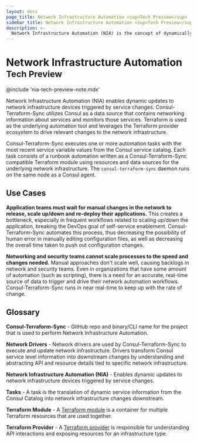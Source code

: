 ```yaml
---
layout: docs
page_title: Network Infrastructure Automation <sup>Tech Preview</sup>
sidebar_title: Network Infrastructure Automation <sup>Tech Preview</sup>
description: >-
  Network Infrastructure Automation (NIA) is the concept of dynamically updating infrastructure devices triggered by service changes. Consul-Terraform-Sync is a tool that performs NIA and utilizes Consul as a data source that contains networking information about services and monitors those services. Terraform is used as the underlying automation tool and leverages the Terraform provider ecosystem to drive relevant changes to the network infrastructure.
---
```


# Network Infrastructure Automation <sup>Tech Preview</sup>

@include 'nia-tech-preview-note.mdx'

Network Infrastructure Automation (NIA) enables dynamic updates to network infrastructure devices triggered by service changes. Consul-Terraform-Sync utilizes Consul as a data source that contains networking information about services and monitors those services. Terraform is used as the underlying automation tool and leverages the Terraform provider ecosystem to drive relevant changes to the network infrastructure.

Consul-Terraform-Sync executes one or more automation tasks with the most recent service variable values from the Consul service catalog. Each task consists of a runbook automation written as a Consul-Terraform-Sync compatible Terraform module using resources and data sources for the underlying network infrastructure. The `consul-terraform-sync` daemon runs on the same node as a Consul agent.

## Use Cases

**Application teams must wait for manual changes in the network to release, scale up/down and re-deploy their applications.** This creates a bottleneck, especially in frequent workflows related to scaling up/down the application, breaking the DevOps goal of self-service enablement. Consul-Terraform-Sync automates this process, thus decreasing the possibility of human error in manually editing configuration files, as well as decreasing the overall time taken to push out configuration changes.

**Networking and security teams cannot scale processes to the speed and changes needed.** Manual approaches don't scale well, causing backlogs in network and security teams. Even in organizations that have some amount of automation (such as scripting), there is a need for an accurate, real-time source of data to trigger and drive their network automation workflows. Consul-Terraform-Sync runs in near real-time to keep up with the rate of change.

## Glossary

**Consul-Terraform-Sync** - GitHub repo and binary/CLI name for the project that is used to perform Network Infrastructure Automation.

**Network Drivers** - Network drivers are used by Consul-Terraform-Sync to execute and update network infrastructure. Drivers transform Consul service level information into downstream changes by understanding and abstracting API and resource details tied to specific network infrastructure.

**Network Infrastructure Automation (NIA)** - Enables dynamic updates to network infrastructure devices triggered by service changes.

**Tasks** - A task is the translation of dynamic service information from the Consul Catalog into network infrastructure changes downstream.

**Terraform Module** - A [Terraform module](https://www.terraform.io/docs/configuration/modules.html) is a container for multiple Terraform resources that are used together.

**Terraform Provider** - A [Terraform provider](https://www.terraform.io/docs/providers/index.html) is responsible for understanding API interactions and exposing resources for an infrastructure type.
